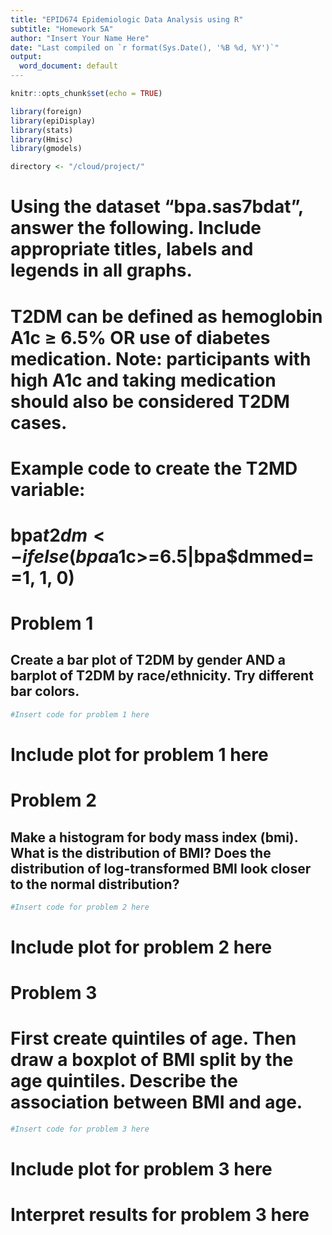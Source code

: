 ```yaml
---
title: "EPID674 Epidemiologic Data Analysis using R"
subtitle: "Homework 5A"
author: "Insert Your Name Here"
date: "Last compiled on `r format(Sys.Date(), '%B %d, %Y')`"
output:
  word_document: default
---
```



```r
knitr::opts_chunk$set(echo = TRUE)

library(foreign)
library(epiDisplay)
library(stats)
library(Hmisc)
library(gmodels)

directory <- "/cloud/project/"
```

# Using the dataset “bpa.sas7bdat”, answer the following. Include appropriate titles, labels and legends in all graphs.

# T2DM can be defined as hemoglobin A1c ≥ 6.5% OR use of diabetes medication. Note: participants with high A1c and taking medication should also be considered T2DM cases.

# Example code to create the T2MD variable:
# bpa$t2dm<-ifelse(bpa$a1c>=6.5|bpa$dmmed==1, 1, 0)


# Problem 1
## Create a bar plot of T2DM by gender AND a barplot of T2DM by race/ethnicity. Try different bar colors. 

```r
#Insert code for problem 1 here
```
# Include plot for problem 1 here

# Problem 2
## Make a histogram for body mass index (bmi). What is the distribution of BMI? Does the distribution of log-transformed BMI look closer to the normal distribution?

```r
#Insert code for problem 2 here
```
# Include plot for problem 2 here

# Problem 3
# First create quintiles of age. Then draw a boxplot of BMI split by the age quintiles. Describe the association between BMI and age.

```r
#Insert code for problem 3 here
```
# Include plot for problem 3 here
# Interpret results for problem 3 here


